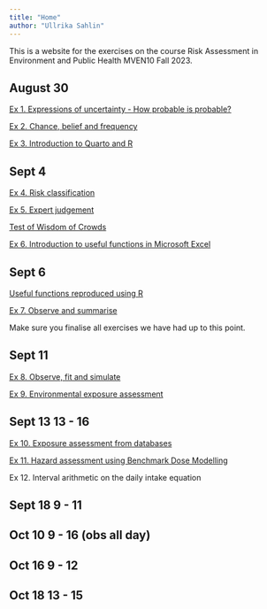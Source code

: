 ```yaml
---
title: "Home"
author: "Ullrika Sahlin"
---
```


This is a website for the exercises on the course Risk Assessment in Environment and Public Health MVEN10 Fall 2023.

## August 30

[Ex 1. Expressions of uncertainty - How probable is probable?](ex/expressing_uncertainty.qmd)

[Ex 2. Chance, belief and frequency](ex/chance_belief_frequency.qmd)

[Ex 3. Introduction to Quarto and R](ex/introduction_to_quarto_and_R.qmd)

## Sept 4 

[Ex 4. Risk classification](ex/risk_classification_ROC.qmd)

[Ex 5. Expert judgement](ex/expert_judgement.qmd)

[Test of Wisdom of Crowds](ex/wisdom_of_crowds.qmd)

[Ex 6. Introduction to useful functions in Microsoft Excel](ex/useful_functions.qmd)


## Sept 6 

[Useful functions reproduced using R](ex/useful_functions_with_R.qmd)

[Ex 7. Observe and summarise](ex/observe_summarise.qmd)

Make sure you finalise all exercises we have had up to this point. 

## Sept 11

[Ex 8. Observe, fit and simulate](ex/observe_fit_simulate.qmd)

[Ex 9. Environmental exposure assessment](ex/ex_environ_exposure_assessment.qmd)

## Sept 13 13 - 16

[Ex 10. Exposure assessment from databases](ex/ex_exposure_assessment_databases.qmd)

[Ex 11. Hazard assessment using Benchmark Dose Modelling](ex/ex_benchmark_dose_modelling.qmd)

Ex 12. Interval arithmetic on the daily intake equation 

## Sept 18 9 - 11

## Oct 10 9 - 16 (obs all day)

## Oct 16 9 - 12

## Oct 18 13 - 15